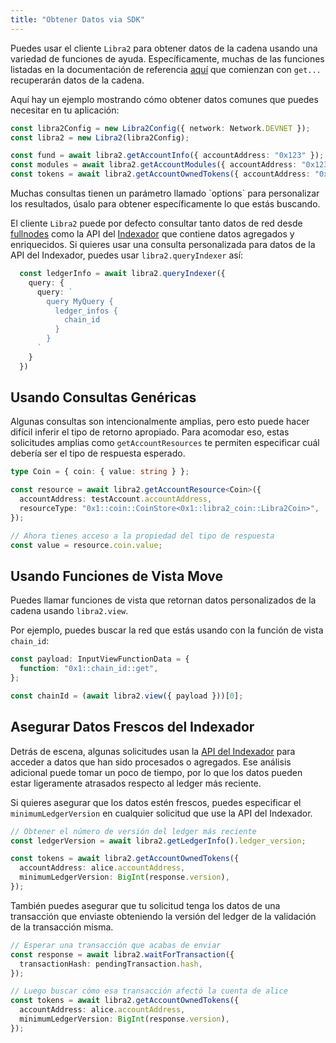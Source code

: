 ```yaml
---
title: "Obtener Datos via SDK"
---
```



Puedes usar el cliente `Libra2` para obtener datos de la cadena usando una variedad de funciones de ayuda. Específicamente, muchas de las funciones listadas en la documentación de referencia [aquí](https://libra2-core.github.io/libra2-ts-sdk/@libra2-core/ts-sdk-1.35.0/classes/Libra2.html) que comienzan con `get...` recuperarán datos de la cadena.

Aquí hay un ejemplo mostrando cómo obtener datos comunes que puedes necesitar en tu aplicación:

```typescript filename="fetch-data.ts"
const libra2Config = new Libra2Config({ network: Network.DEVNET });
const libra2 = new Libra2(libra2Config);

const fund = await libra2.getAccountInfo({ accountAddress: "0x123" });
const modules = await libra2.getAccountModules({ accountAddress: "0x123" });
const tokens = await libra2.getAccountOwnedTokens({ accountAddress: "0x123" });
```

<Aside type="note">
  Muchas consultas tienen un parámetro llamado `options` para personalizar los resultados, úsalo para obtener específicamente lo que estás buscando.
</Aside>

El cliente `Libra2` puede por defecto consultar tanto datos de red desde [fullnodes](https://api.mainnet.libra2labs.com/v1/spec#/) como la API del [Indexador](https://cloud.hasura.io/public/graphiql?endpoint=https://api.mainnet.libra2labs.com/v1/graphql) que contiene datos agregados y enriquecidos. Si quieres usar una consulta personalizada para datos de la API del Indexador, puedes usar `libra2.queryIndexer` así:

```typescript filename="fetch-data.ts"
  const ledgerInfo = await libra2.queryIndexer({
    query: {
      query: `
        query MyQuery {
          ledger_infos {
            chain_id
          }
        }
      `
    }
  })
```

## Usando Consultas Genéricas

Algunas consultas son intencionalmente amplias, pero esto puede hacer difícil inferir el tipo de retorno apropiado. Para acomodar eso, estas solicitudes amplias como `getAccountResources` te permiten especificar cuál debería ser el tipo de respuesta esperado.

```typescript filename="fetch-data.ts"
type Coin = { coin: { value: string } };

const resource = await libra2.getAccountResource<Coin>({
  accountAddress: testAccount.accountAddress,
  resourceType: "0x1::coin::CoinStore<0x1::libra2_coin::Libra2Coin>",
});

// Ahora tienes acceso a la propiedad del tipo de respuesta
const value = resource.coin.value;
```

## Usando Funciones de Vista Move

Puedes llamar funciones de vista que retornan datos personalizados de la cadena usando `libra2.view`.

Por ejemplo, puedes buscar la red que estás usando con la función de vista `chain_id`:

```typescript filename="fetch-data.ts"
const payload: InputViewFunctionData = {
  function: "0x1::chain_id::get",
};

const chainId = (await libra2.view({ payload }))[0];
```

## Asegurar Datos Frescos del Indexador

Detrás de escena, algunas solicitudes usan la [API del Indexador](/build/indexer) para acceder a datos que han sido procesados o agregados. Ese análisis adicional puede tomar un poco de tiempo, por lo que los datos pueden estar ligeramente atrasados respecto al ledger más reciente.

Si quieres asegurar que los datos estén frescos, puedes especificar el `minimumLedgerVersion` en cualquier solicitud que use la API del Indexador.

```typescript filename="fetch-data.ts"
// Obtener el número de versión del ledger más reciente
const ledgerVersion = await libra2.getLedgerInfo().ledger_version;

const tokens = await libra2.getAccountOwnedTokens({
  accountAddress: alice.accountAddress,
  minimumLedgerVersion: BigInt(response.version),
});
```

También puedes asegurar que tu solicitud tenga los datos de una transacción que enviaste obteniendo la versión del ledger de la validación de la transacción misma.

```typescript filename="fetch-data.ts"
// Esperar una transacción que acabas de enviar
const response = await libra2.waitForTransaction({
  transactionHash: pendingTransaction.hash,
});

// Luego buscar cómo esa transacción afectó la cuenta de alice
const tokens = await libra2.getAccountOwnedTokens({
  accountAddress: alice.accountAddress,
  minimumLedgerVersion: BigInt(response.version),
});
```
